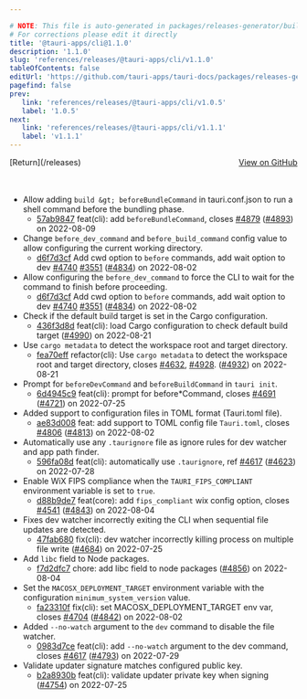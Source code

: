 ```yaml
---

# NOTE: This file is auto-generated in packages/releases-generator/build.ts
# For corrections please edit it directly
title: '@tauri-apps/cli@1.1.0'
description: '1.1.0'
slug: 'references/releases/@tauri-apps/cli/v1.1.0'
tableOfContents: false
editUrl: 'https://github.com/tauri-apps/tauri-docs/packages/releases-generator/build.ts'
pagefind: false
prev:
   link: 'references/releases/@tauri-apps/cli/v1.0.5'
   label: '1.0.5'
next:
   link: 'references/releases/@tauri-apps/cli/v1.1.1'
   label: 'v1.1.1'
---
```


<div style="margin-bottom:3rem; display: flex; justify-content: space-between; align-items: center"><span>[Return](/releases)</span><span><a href="https://github.com/tauri-apps/tauri/releases/tag/@tauri-apps/cli-v1.1.0">View on GitHub</a></span></div>

- Allow adding `build &gt; beforeBundleCommand` in tauri.conf.json to run a shell command before the bundling phase.
  - [57ab9847](https://www.github.com/tauri-apps/tauri/commit/57ab9847eb2d8c9a5da584b873b7c072e9ee26bf) feat(cli): add `beforeBundleCommand`, closes [#4879](https://www.github.com/tauri-apps/tauri/pull/4879) ([#4893](https://www.github.com/tauri-apps/tauri/pull/4893)) on 2022-08-09
- Change `before_dev_command` and `before_build_command` config value to allow configuring the current working directory.
  - [d6f7d3cf](https://www.github.com/tauri-apps/tauri/commit/d6f7d3cfe8a7ec8d68c8341016c4e0a3103da587) Add cwd option to `before` commands, add wait option to dev [#4740](https://www.github.com/tauri-apps/tauri/pull/4740) [#3551](https://www.github.com/tauri-apps/tauri/pull/3551) ([#4834](https://www.github.com/tauri-apps/tauri/pull/4834)) on 2022-08-02
- Allow configuring the `before_dev_command` to force the CLI to wait for the command to finish before proceeding.
  - [d6f7d3cf](https://www.github.com/tauri-apps/tauri/commit/d6f7d3cfe8a7ec8d68c8341016c4e0a3103da587) Add cwd option to `before` commands, add wait option to dev [#4740](https://www.github.com/tauri-apps/tauri/pull/4740) [#3551](https://www.github.com/tauri-apps/tauri/pull/3551) ([#4834](https://www.github.com/tauri-apps/tauri/pull/4834)) on 2022-08-02
- Check if the default build target is set in the Cargo configuration.
  - [436f3d8d](https://www.github.com/tauri-apps/tauri/commit/436f3d8d66727f5b64165522f0b55f4ab54bd1ae) feat(cli): load Cargo configuration to check default build target ([#4990](https://www.github.com/tauri-apps/tauri/pull/4990)) on 2022-08-21
- Use `cargo metadata` to detect the workspace root and target directory.
  - [fea70eff](https://www.github.com/tauri-apps/tauri/commit/fea70effad219c0794d919f8834fa1a1ffd204c7) refactor(cli): Use `cargo metadata` to detect the workspace root and target directory, closes [#4632](https://www.github.com/tauri-apps/tauri/pull/4632), [#4928](https://www.github.com/tauri-apps/tauri/pull/4928). ([#4932](https://www.github.com/tauri-apps/tauri/pull/4932)) on 2022-08-21
- Prompt for `beforeDevCommand` and `beforeBuildCommand` in `tauri init`.
  - [6d4945c9](https://www.github.com/tauri-apps/tauri/commit/6d4945c9f06cd1f7018e1c48686ba682aae817df) feat(cli): prompt for before\*Command, closes [#4691](https://www.github.com/tauri-apps/tauri/pull/4691) ([#4721](https://www.github.com/tauri-apps/tauri/pull/4721)) on 2022-07-25
- Added support to configuration files in TOML format (Tauri.toml file).
  - [ae83d008](https://www.github.com/tauri-apps/tauri/commit/ae83d008f9e1b89bfc8dddaca42aa5c1fbc36f6d) feat: add support to TOML config file `Tauri.toml`, closes [#4806](https://www.github.com/tauri-apps/tauri/pull/4806) ([#4813](https://www.github.com/tauri-apps/tauri/pull/4813)) on 2022-08-02
- Automatically use any `.taurignore` file as ignore rules for dev watcher and app path finder.
  - [596fa08d](https://www.github.com/tauri-apps/tauri/commit/596fa08d48e371c7bd29e1ef799119ac8fca0d0b) feat(cli): automatically use `.taurignore`, ref [#4617](https://www.github.com/tauri-apps/tauri/pull/4617) ([#4623](https://www.github.com/tauri-apps/tauri/pull/4623)) on 2022-07-28
- Enable WiX FIPS compliance when the `TAURI_FIPS_COMPLIANT` environment variable is set to `true`.
  - [d88b9de7](https://www.github.com/tauri-apps/tauri/commit/d88b9de7aaeaaa2e42e4795dbc2b8642b5ae7a50) feat(core): add `fips_compliant` wix config option, closes [#4541](https://www.github.com/tauri-apps/tauri/pull/4541) ([#4843](https://www.github.com/tauri-apps/tauri/pull/4843)) on 2022-08-04
- Fixes dev watcher incorrectly exiting the CLI when sequential file updates are detected.
  - [47fab680](https://www.github.com/tauri-apps/tauri/commit/47fab6809a1e23b3b9a84695e2d91ff0826ba79a) fix(cli): dev watcher incorrectly killing process on multiple file write ([#4684](https://www.github.com/tauri-apps/tauri/pull/4684)) on 2022-07-25
- Add `libc` field to Node packages.
  - [f7d2dfc7](https://www.github.com/tauri-apps/tauri/commit/f7d2dfc7a6d086dd1a218d6c1492b3fef8a64f03) chore: add libc field to node packages ([#4856](https://www.github.com/tauri-apps/tauri/pull/4856)) on 2022-08-04
- Set the `MACOSX_DEPLOYMENT_TARGET` environment variable with the configuration `minimum_system_version` value.
  - [fa23310f](https://www.github.com/tauri-apps/tauri/commit/fa23310f23cb9e6a02ec2524f1ef394a5b42990e) fix(cli): set MACOSX_DEPLOYMENT_TARGET env var, closes [#4704](https://www.github.com/tauri-apps/tauri/pull/4704) ([#4842](https://www.github.com/tauri-apps/tauri/pull/4842)) on 2022-08-02
- Added `--no-watch` argument to the `dev` command to disable the file watcher.
  - [0983d7ce](https://www.github.com/tauri-apps/tauri/commit/0983d7ce7f24ab43f9ae7b5e1177ff244d8885a8) feat(cli): add `--no-watch` argument to the dev command, closes [#4617](https://www.github.com/tauri-apps/tauri/pull/4617) ([#4793](https://www.github.com/tauri-apps/tauri/pull/4793)) on 2022-07-29
- Validate updater signature matches configured public key.
  - [b2a8930b](https://www.github.com/tauri-apps/tauri/commit/b2a8930b3c4b72c50ce72e73575f42c9cbe91bad) feat(cli): validate updater private key when signing ([#4754](https://www.github.com/tauri-apps/tauri/pull/4754)) on 2022-07-25

